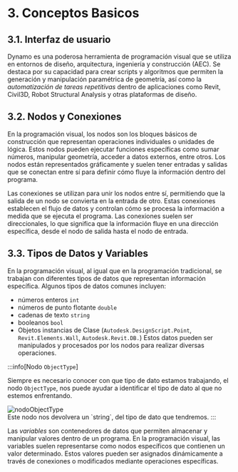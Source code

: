 
# 3. Conceptos Basicos
## 3.1. Interfaz de usuario
Dynamo es una poderosa herramienta de programación visual 
que se utiliza en entornos de diseño, arquitectura, ingeniería 
y construcción (AEC). Se destaca por su capacidad para crear scripts 
y algoritmos que permiten la generación y manipulación paramétrica 
de geometría, así como la *automatización de tareas repetitivas* 
dentro de aplicaciones como Revit, Civil3D, Robot Structural Analysis 
y otras plataformas de diseño.

## 3.2. Nodos y Conexiones
En la programación visual, los nodos son los bloques básicos de construcción 
que representan operaciones individuales o unidades de lógica. 
Estos nodos pueden ejecutar funciones específicas como sumar números, 
manipular geometría, acceder a datos externos, entre otros. 
Los nodos están representados gráficamente y suelen tener entradas y salidas 
que se conectan entre sí para definir cómo fluye la información dentro del programa.

Las conexiones se utilizan para unir los nodos entre sí, 
permitiendo que la salida de un nodo se convierta en la entrada de otro. 
Estas conexiones establecen el flujo de datos y controlan cómo se procesa la información 
a medida que se ejecuta el programa. Las conexiones suelen ser direccionales, 
lo que significa que la información fluye en una dirección específica, 
desde el nodo de salida hasta el nodo de entrada.

## 3.3. Tipos de Datos y Variables
En la programación visual, al igual que en la programación tradicional, 
se trabajan con diferentes tipos de datos que representan información específica. 
Algunos tipos de datos comunes incluyen:
* números enteros `int`
* números de punto flotante `double` 
* cadenas de texto `string`
* booleanos `bool`
* Objetos instancias de Clase (`Autodesk.DesignScript.Point`, `Revit.Elements.Wall`, `Autodesk.Revit.DB.`) 
Estos datos pueden ser manipulados y procesados por los nodos para realizar diversas operaciones.

:::info[Nodo `ObjectType`]

Siempre es necesario conocer con que tipo de dato estamos trabajando, el nodo `ObjectType`, nos puede ayudar
a identificar el tipo de dato al que no estemos enfrentando.
<div style={{ textAlign: 'center' }}>
  <img
  src={require('./img/nodoObjectType.png').default}
  alt="nodoObjectType"/>
</div>
Este nodo nos devolvera un `string`, del tipo de dato que tendremos.
:::

Las *variables* son contenedores de datos que permiten almacenar y manipular 
valores dentro de un programa. En la programación visual, 
las variables suelen representarse como nodos específicos 
que contienen un valor determinado. Estos valores pueden 
ser asignados dinámicamente a través de conexiones o 
modificados mediante operaciones específicas.






